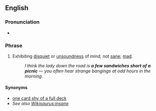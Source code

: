 ==English==
{{move|sandwich short of a picnic}}
===Pronunciation===
* {{audio|en-uk-a few sandwiches short of a picnic.ogg|Audio (UK)}}

===Phrase===
{{head|en|phrase|head=[[a]] [[few]] [[sandwich]]es [[short]] [[of]] [[a]] [[picnic]]}}

# {{idiomatic}} Exhibiting [[disquiet]] or [[unsoundness]] of mind; not [[sane]]; [[mad]].
#: ''I think the lady down the road is '''a few sandwiches short of a picnic''' &mdash; you often hear strange bangings at odd hours in the morning.''

====Synonyms====
* [[one card shy of a full deck]]
* ''See also [[Wikisaurus:insane]]''